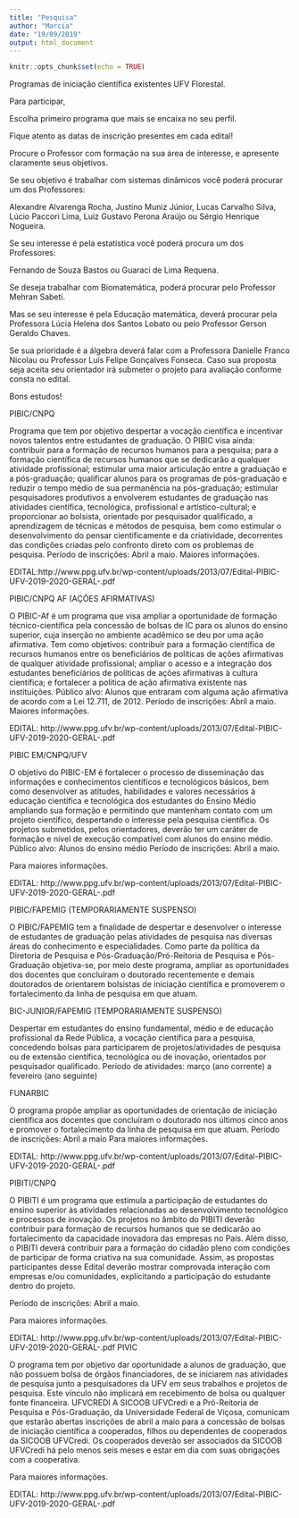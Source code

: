 ---
title: "Pesquisa"
author: "Marcia"
date: "19/09/2019"
output: html_document
---

```{r setup, include=FALSE}
knitr::opts_chunk$set(echo = TRUE)
```
Programas de iniciação científica existentes UFV Florestal.

Para participar,

Escolha primeiro programa que mais se encaixa no seu perfil.

Fique atento as datas de inscrição presentes em cada edital!

Procure o Professor com formação na sua área de interesse, e apresente claramente seus objetivos.

Se seu objetivo é trabalhar com sistemas dinâmicos você poderá procurar um dos Professores:

Alexandre Alvarenga Rocha, Justino Muniz Júnior, Lucas Carvalho Silva, Lúcio Paccori Lima, Luiz Gustavo Perona Araújo ou Sérgio Henrique Nogueira.

Se seu interesse é pela estatística você poderá procura um dos Professores:

Fernando de Souza Bastos ou Guaraci de Lima Requena.

Se deseja trabalhar com Biomatemática, poderá procurar pelo Professor Mehran Sabeti.

Mas se seu interesse é pela Educação matemática, deverá procurar pela Professora Lúcia Helena dos Santos Lobato ou pelo Professor Gerson Geraldo Chaves.

Se sua prioridade é a álgebra deverá falar com a Professora Danielle Franco Nicolau ou Professor Luís Felipe Gonçalves Fonseca.
Caso sua proposta seja aceita seu orientador irá submeter o projeto para avaliação conforme consta no edital.

Bons estudos!


PIBIC/CNPQ

Programa que tem por objetivo despertar a vocação científica e incentivar novos talentos entre estudantes de graduação. O PIBIC visa ainda: contribuir para a formação de recursos humanos para a pesquisa; para a formação científica de recursos humanos que se dedicarão a qualquer atividade profissional; estimular uma maior articulação entre a graduação e a pós-graduação; qualificar alunos para os programas de pós-graduação e reduzir o tempo médio de sua permanência na pós-graduação; estimular pesquisadores produtivos a envolverem estudantes de graduação nas atividades científica, tecnológica, profissional e artístico-cultural; e proporcionar ao bolsista, orientado por pesquisador qualificado, a aprendizagem de técnicas e métodos de pesquisa, bem como estimular o desenvolvimento do pensar cientificamente e da criatividade, decorrentes das condições criadas pelo confronto direto com os problemas de pesquisa.
Período de inscrições:  Abril a maio.
Maiores informações.

EDITAL:http://www.ppg.ufv.br/wp-content/uploads/2013/07/Edital-PIBIC-UFV-2019-2020-GERAL-.pdf

PIBIC/CNPQ AF (AÇÕES AFIRMATIVAS)

O PIBIC-Af é um programa que visa ampliar a oportunidade de formação técnico-científica pela concessão de bolsas de IC para os alunos do ensino superior, cuja inserção no ambiente acadêmico se deu por uma ação afirmativa. Tem como objetivos: contribuir para a formação científica de recursos humanos entre os beneficiários de políticas de ações afirmativas de qualquer atividade profissional; ampliar o acesso e a integração dos estudantes beneficiários de políticas de ações afirmativas à cultura científica; e fortalecer a política de ação afirmativa existente nas instituições.
Público alvo: Alunos que entraram com alguma ação afirmativa de acordo com a Lei 12.711, de 2012.
Período de inscrições: Abril a maio.
Maiores informações.

EDITAL: http://www.ppg.ufv.br/wp-content/uploads/2013/07/Edital-PIBIC-UFV-2019-2020-GERAL-.pdf

PIBIC EM/CNPQ/UFV

O objetivo do PIBIC-EM é fortalecer o processo de disseminação das informações e conhecimentos científicos e tecnológicos básicos, bem como desenvolver as atitudes, habilidades e valores necessários à educação científica e tecnológica dos estudantes do Ensino Médio ampliando sua formação e permitindo que mantenham contato com um projeto científico, despertando o interesse pela pesquisa científica. Os projetos submetidos, pelos orientadores, deverão ter um caráter de formação e nível de execução compatível com alunos do ensino médio.
Público alvo: Alunos do ensino médio
Período de inscrições: Abril a maio.

Para maiores informações.

EDITAL: http://www.ppg.ufv.br/wp-content/uploads/2013/07/Edital-PIBIC-UFV-2019-2020-GERAL-.pdf

PIBIC/FAPEMIG (TEMPORARIAMENTE SUSPENSO)

O PIBIC/FAPEMIG tem a finalidade de despertar e desenvolver o interesse de estudantes de graduação pelas atividades de pesquisa nas diversas áreas do conhecimento e especialidades. Como parte da política da Diretoria de Pesquisa e Pós-Graduação/Pró-Reitoria de Pesquisa e Pós-Graduação objetiva-se, por meio deste programa, ampliar as oportunidades dos docentes que concluíram o doutorado recentemente e demais doutorados de orientarem bolsistas de iniciação científica e promoverem o fortalecimento da linha de pesquisa em que atuam.

BIC-JUNIOR/FAPEMIG (TEMPORARIAMENTE SUSPENSO)

Despertar em estudantes do ensino fundamental, médio e de educação profissional da Rede Pública, a vocação científica para a pesquisa, concedendo bolsas para participarem de projetos/atividades de pesquisa ou de extensão científica, tecnológica ou de inovação, orientados por pesquisador qualificado.
Período de atividades: março (ano corrente) a fevereiro (ano seguinte)


FUNARBIC

O programa propõe ampliar as oportunidades de orientação de iniciação científica aos docentes que concluíram o doutorado nos últimos cinco anos e promover o fortalecimento da linha de pesquisa em que atuam.
Período de inscrições: Abril a maio
Para maiores informações.

EDITAL: http://www.ppg.ufv.br/wp-content/uploads/2013/07/Edital-PIBIC-UFV-2019-2020-GERAL-.pdf


PIBITI/CNPQ

O PIBITI é um programa que estimula a participação de estudantes do ensino superior às atividades relacionadas ao desenvolvimento tecnológico e processos de inovação. Os projetos no âmbito do PIBITI deverão contribuir para formação de recursos humanos que se dedicarão ao fortalecimento da capacidade inovadora das empresas no País. Além disso, o PIBITI deverá contribuir para a formação do cidadão pleno com condições de participar de forma criativa na sua comunidade. Assim, as propostas participantes desse Edital deverão mostrar comprovada interação com empresas e/ou comunidades, explicitando a participação do estudante dentro do projeto.

Período de inscrições: Abril a maio.

Para maiores informações.

EDITAL: http://www.ppg.ufv.br/wp-content/uploads/2013/07/Edital-PIBIC-UFV-2019-2020-GERAL-.pdf
PIVIC

O programa tem por objetivo dar oportunidade a alunos de graduação, que não possuem bolsa de órgãos financiadores, de se iniciarem nas atividades de pesquisa junto a pesquisadores da UFV em seus trabalhos e projetos de pesquisa. Este vínculo não implicará em recebimento de bolsa ou qualquer fonte financeira.
UFVCREDI
A SICOOB UFVCredi e a Pró-Reitoria de Pesquisa e Pós-Graduação, da Universidade Federal de Viçosa, comunicam que estarão abertas inscrições de abril a maio para a concessão de bolsas de iniciação científica a cooperados, filhos ou dependentes de cooperados da SICOOB UFVCredi. Os cooperados deverão ser associados da SICOOB UFVCredi há pelo menos seis meses e estar em dia com suas obrigações com a cooperativa.

Para maiores informações.

EDITAL: http://www.ppg.ufv.br/wp-content/uploads/2013/07/Edital-PIBIC-UFV-2019-2020-GERAL-.pdf
